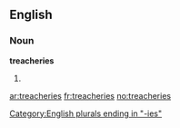 ==English==
===Noun===
'''treacheries'''

# {{plural of|[[treachery]]}}

[[Category:English plurals ending in "-ies"]]

[[ar:treacheries]]
[[fr:treacheries]]
[[no:treacheries]]